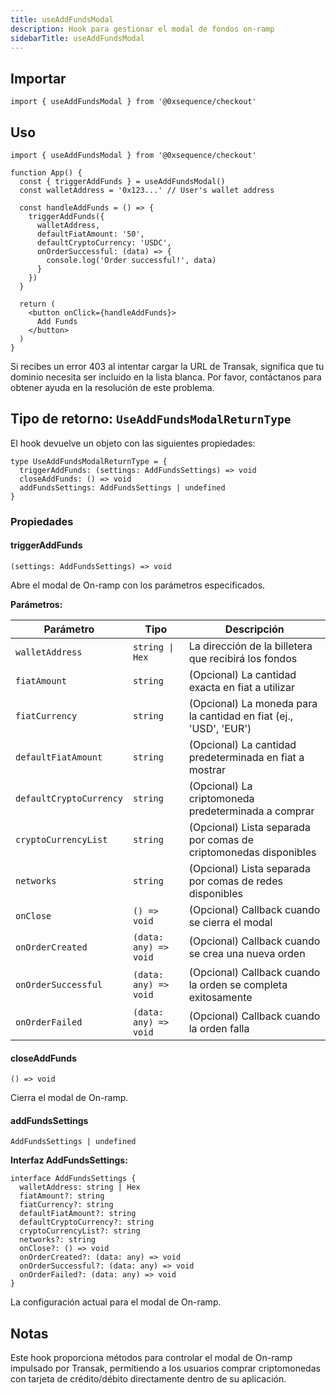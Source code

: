 ```yaml
---
title: useAddFundsModal
description: Hook para gestionar el modal de fondos on-ramp
sidebarTitle: useAddFundsModal
---
```


## Importar

```tsx
import { useAddFundsModal } from '@0xsequence/checkout'
```

## Uso

```tsx
import { useAddFundsModal } from '@0xsequence/checkout'

function App() {
  const { triggerAddFunds } = useAddFundsModal()
  const walletAddress = '0x123...' // User's wallet address
  
  const handleAddFunds = () => {
    triggerAddFunds({
      walletAddress,
      defaultFiatAmount: '50',
      defaultCryptoCurrency: 'USDC',
      onOrderSuccessful: (data) => {
        console.log('Order successful!', data)
      }
    })
  }
  
  return (
    <button onClick={handleAddFunds}>
      Add Funds
    </button>
  )
}
```

<Warning>
  Si recibes un error 403 al intentar cargar la URL de Transak, significa que tu dominio necesita ser incluido en la lista blanca.
  Por favor, contáctanos para obtener ayuda en la resolución de este problema.
</Warning>

## Tipo de retorno: `UseAddFundsModalReturnType`

El hook devuelve un objeto con las siguientes propiedades:

```tsx
type UseAddFundsModalReturnType = {
  triggerAddFunds: (settings: AddFundsSettings) => void
  closeAddFunds: () => void
  addFundsSettings: AddFundsSettings | undefined
}
```

### Propiedades

#### triggerAddFunds

`(settings: AddFundsSettings) => void`

Abre el modal de On-ramp con los parámetros especificados.

**Parámetros:**

| Parámetro               | Tipo                  | Descripción                                                       |
| ----------------------- | --------------------- | ----------------------------------------------------------------- |
| `walletAddress`         | `string \| Hex`       | La dirección de la billetera que recibirá los fondos              |
| `fiatAmount`            | `string`              | (Opcional) La cantidad exacta en fiat a utilizar                  |
| `fiatCurrency`          | `string`              | (Opcional) La moneda para la cantidad en fiat (ej., 'USD', 'EUR') |
| `defaultFiatAmount`     | `string`              | (Opcional) La cantidad predeterminada en fiat a mostrar           |
| `defaultCryptoCurrency` | `string`              | (Opcional) La criptomoneda predeterminada a comprar               |
| `cryptoCurrencyList`    | `string`              | (Opcional) Lista separada por comas de criptomonedas disponibles  |
| `networks`              | `string`              | (Opcional) Lista separada por comas de redes disponibles          |
| `onClose`               | `() => void`          | (Opcional) Callback cuando se cierra el modal                     |
| `onOrderCreated`        | `(data: any) => void` | (Opcional) Callback cuando se crea una nueva orden                |
| `onOrderSuccessful`     | `(data: any) => void` | (Opcional) Callback cuando la orden se completa exitosamente      |
| `onOrderFailed`         | `(data: any) => void` | (Opcional) Callback cuando la orden falla                         |

#### closeAddFunds

`() => void`

Cierra el modal de On-ramp.

#### addFundsSettings

`AddFundsSettings | undefined`

**Interfaz AddFundsSettings:**

```tsx
interface AddFundsSettings {
  walletAddress: string | Hex
  fiatAmount?: string
  fiatCurrency?: string
  defaultFiatAmount?: string
  defaultCryptoCurrency?: string
  cryptoCurrencyList?: string
  networks?: string
  onClose?: () => void
  onOrderCreated?: (data: any) => void
  onOrderSuccessful?: (data: any) => void
  onOrderFailed?: (data: any) => void
}
```

La configuración actual para el modal de On-ramp.

## Notas

Este hook proporciona métodos para controlar el modal de On-ramp impulsado por Transak, permitiendo a los usuarios comprar criptomonedas con tarjeta de crédito/débito directamente dentro de su aplicación.
